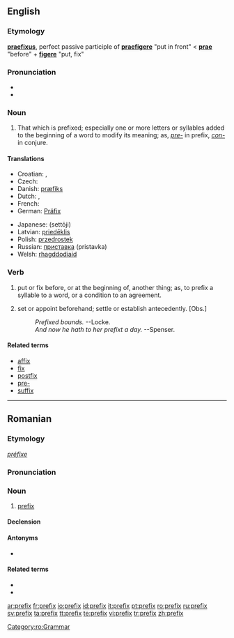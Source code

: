 ==English==
{{wikipedia}}
===Etymology===
{{L.}} '''[[praefixus]]''', perfect passive participle of '''[[praefigere]]''' "put in front" < '''[[prae]]''' "before" + '''[[figere]]''' "put, fix"

===Pronunciation===
*{{IPA|/ˈpɹiːfɪks/}}
*{{audio|en-us-prefix.ogg|Audio (US)}}

===Noun===
{{en-noun|prefixes}}

# That which is prefixed; especially one or more letters or syllables added to the beginning of a word to modify its meaning; as, ''[[pre-]]'' in prefix, ''[[con-]]'' in conjure.

====Translations====
{{trans-top|Letters at the beginning of a word}}
* Croatian: {{t-|hr|prefiks|m}}, {{t-|hr|predmetak|m}}
* Czech: {{t-|cs|předpona|f}}
* Danish: [[præfiks]] {{n}}
* Dutch: {{t+|nl|voorvoegsel|n}}, {{t-|nl|prefix|n}}
* French: {{t-|fr|préfixe}}
* German: [[Präfix]]
{{trans-mid}}
* Japanese: {{JAchar|[[接頭辞]]}} (settōji)
* Latvian: [[priedēklis]] {{m}}
* Polish: [[przedrostek]] {{m}}
* Russian: [[приставка]] {{f}} (pristavka)
* Welsh: [[rhagddodiaid]] {{m}}
{{trans-bottom}}

===Verb===
{{en-verb|prefix|es}}

# {{transitive}} put or fix before, or at the beginning of, another thing; as, to prefix a syllable to a word, or a condition to an agreement.
# {{transitive}} set or appoint beforehand; settle or establish antecedently. [Obs.]
#:''Prefixed bounds. '' --Locke.
#:''And now he hath to her prefixt a day.'' --Spenser.

====Related terms====
*[[affix]]
*[[fix]]
*[[postfix]]
*[[pre-]]
*[[suffix]]

----

==Romanian==

===Etymology===
{{F.|ro}} ''[[préfixe]]''

===Pronunciation===
{{IPA|[pɾe'fiks]|lang=ro}}

===Noun===
{{ro-noun|gend=n|pl=prefixe}}

# [[#English|prefix]]

====Declension====
{{ro-noun-n|pl=prefixe|def=prefixul}}

====Antonyms====
* {{l|ro|sufix}}

====Related terms====
* {{l|ro|afix}}
* {{l|ro|infix}}

[[Category:ro:Grammar]]

[[ar:prefix]]
[[fr:prefix]]
[[io:prefix]]
[[id:prefix]]
[[it:prefix]]
[[pt:prefix]]
[[ro:prefix]]
[[ru:prefix]]
[[sv:prefix]]
[[ta:prefix]]
[[tt:prefix]]
[[te:prefix]]
[[vi:prefix]]
[[tr:prefix]]
[[zh:prefix]]